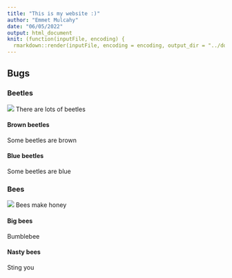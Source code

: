 ```yaml
---
title: "This is my website :)"
author: "Emmet Mulcahy"
date: "06/05/2022"
output: html_document
knit: (function(inputFile, encoding) {
  rmarkdown::render(inputFile, encoding = encoding, output_dir = "../docs") })
---
```




## Bugs {.tabset .tabset-fade .tabset-pills}

### Beetles {.tabset .tabset-fade .tabset-pills}
![](../images/beetle.jpeg)
There are lots of beetles

#### Brown beetles 
Some beetles are brown

#### Blue beetles 
Some beetles are blue

### Bees {.tabset .tabset-fade .tabset-pills}
![](../images/bee.jpeg)
Bees make honey

#### Big bees  
Bumblebee

#### Nasty bees
Sting you



